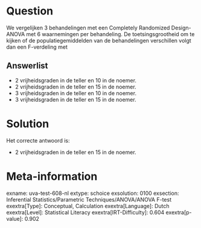 Question
========

We vergelijken 3 behandelingen met een Completely Randomized
Design-ANOVA met 6 waarnemingen per behandeling. De toetsingsgrootheid
om te kijken of de populatiegemiddelden van de behandelingen verschillen
volgt dan een F-verdeling met


Answerlist
----------

* 2 vrijheidsgraden in de teller en 10 in de noemer.
* 2 vrijheidsgraden in de teller en 15 in de noemer.
* 3 vrijheidsgraden in de teller en 10 in de noemer.
* 3 vrijheidsgraden in de teller en 15 in de noemer.

Solution
========

Het correcte antwoord is: 

* 2 vrijheidsgraden in de teller en 15 in de noemer.

Meta-information
================
exname: uva-test-608-nl
extype: schoice
exsolution: 0100
exsection: Inferential Statistics/Parametric Techniques/ANOVA/ANOVA F-test
exextra[Type]: Conceptual, Calculation
exextra[Language]: Dutch
exextra[Level]: Statistical Literacy
exextra[IRT-Difficulty]: 0.604
exextra[p-value]: 0.902
